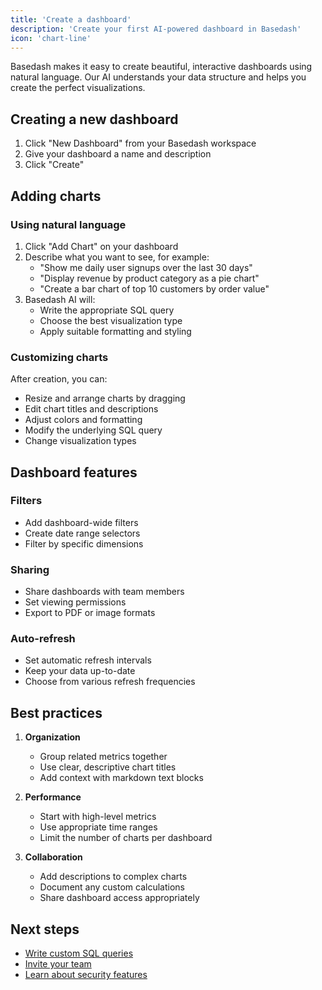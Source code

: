 ```yaml
---
title: 'Create a dashboard'
description: 'Create your first AI-powered dashboard in Basedash'
icon: 'chart-line'
---
```


Basedash makes it easy to create beautiful, interactive dashboards using natural language. Our AI understands your data structure and helps you create the perfect visualizations.

## Creating a new dashboard

1. Click "New Dashboard" from your Basedash workspace
2. Give your dashboard a name and description
3. Click "Create"

## Adding charts

### Using natural language
1. Click "Add Chart" on your dashboard
2. Describe what you want to see, for example:
   - "Show me daily user signups over the last 30 days"
   - "Display revenue by product category as a pie chart"
   - "Create a bar chart of top 10 customers by order value"
3. Basedash AI will:
   - Write the appropriate SQL query
   - Choose the best visualization type
   - Apply suitable formatting and styling

### Customizing charts
After creation, you can:
- Resize and arrange charts by dragging
- Edit chart titles and descriptions
- Adjust colors and formatting
- Modify the underlying SQL query
- Change visualization types

## Dashboard features

### Filters
- Add dashboard-wide filters
- Create date range selectors
- Filter by specific dimensions

### Sharing
- Share dashboards with team members
- Set viewing permissions
- Export to PDF or image formats

### Auto-refresh
- Set automatic refresh intervals
- Keep your data up-to-date
- Choose from various refresh frequencies

## Best practices

1. **Organization**
   - Group related metrics together
   - Use clear, descriptive chart titles
   - Add context with markdown text blocks

2. **Performance**
   - Start with high-level metrics
   - Use appropriate time ranges
   - Limit the number of charts per dashboard

3. **Collaboration**
   - Add descriptions to complex charts
   - Document any custom calculations
   - Share dashboard access appropriately

## Next steps
- [Write custom SQL queries](/getting-started/sql-editor)
- [Invite your team](/getting-started/invite-team)
- [Learn about security features](/essentials/security)

